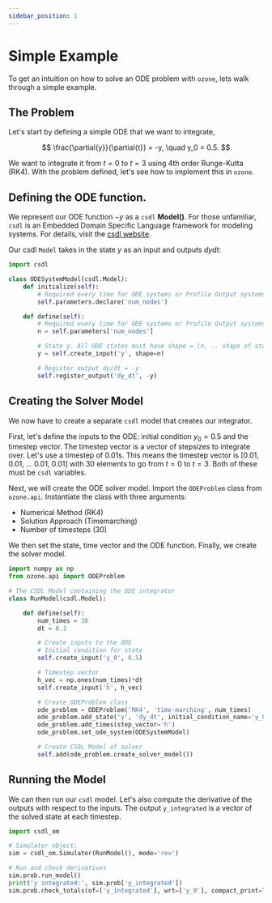 ```yaml
---
sidebar_position: 1
---
```


# Simple Example

To get an intuition on how to solve an ODE problem with `ozone`, lets walk through a simple example.

## The Problem

Let's start by defining a simple ODE that we want to integrate,

$$
\frac{\partial{y}}{\partial{t}} = -y, \quad y_0 = 0.5.
$$

We want to integrate it from $t = 0$ to $t = 3$ using 4th order Runge-Kutta (RK4). With the problem defined, let's see how to implement this in `ozone`.

## Defining the ODE function.

We represent our ODE function $-y$ as a `csdl` **Model()**. For those unfamiliar, `csdl` is an Embedded Domain Specific Language framework for modeling systems. For details, visit the [csdl website]('https://lsdolab.github.io/csdl/').

Our csdl `Model` takes in the state $y$ as an input and outputs $dydt$:

```py
import csdl

class ODESystemModel(csdl.Model):
    def initialize(self):
        # Required every time for ODE systems or Profile Output systems
        self.parameters.declare('num_nodes')

    def define(self):
        # Required every time for ODE systems or Profile Output systems
        n = self.parameters['num_nodes']

        # State y. All ODE states must have shape = (n, .. shape of state ...)
        y = self.create_input('y', shape=n)

        # Register output dy/dt = -y
        self.register_output('dy_dt', -y)

```

## Creating the Solver Model

We now have to create a separate `csdl` model that creates our integrator.

First, let's define the inputs to the ODE: initial condition $y_0 = 0.5$ and the timestep vector.
The timestep vector is a vector of stepsizes to integrate over. Let's use a timestep of 0.01s. 
This means the timestep vector is [0.01, 0.01, ... 0.01, 0.01] with 30 elements to go from $t = 0$ to $t = 3$. 
Both of these must be `csdl` variables.

Next, we will create the ODE solver model. Import the `ODEProblem` class from `ozone.api`. 
Instantiate the class with three arguments:
- Numerical Method (RK4)
- Solution Approach (Timemarching)
- Number of timesteps (30)

We then set the state, time vector and the ODE function. Finally, we create the solver model.

```py
import numpy as np
from ozone.api import ODEProblem

# The CSDL Model containing the ODE integrator
class RunModel(csdl.Model):

    def define(self):
        num_times = 30
        dt = 0.1

        # Create inputs to the ODE
        # Initial condition for state
        self.create_input('y_0', 0.5)

        # Timestep vector
        h_vec = np.ones(num_times)*dt
        self.create_input('h', h_vec)

        # Create ODEProblem class
        ode_problem = ODEProblem('RK4', 'time-marching', num_times)
        ode_problem.add_state('y', 'dy_dt', initial_condition_name='y_0', output='y_integrated')
        ode_problem.add_times(step_vector='h')
        ode_problem.set_ode_system(ODESystemModel)

        # Create CSDL Model of solver
        self.add(ode_problem.create_solver_model())
```

## Running the Model

We can then run our `csdl` model. Let's also compute the derivative of the outputs with respect to the inputs.
The output `y_integrated` is a vector of the solved state at each timestep.

```py
import csdl_om

# Simulator object:
sim = csdl_om.Simulator(RunModel(), mode='rev')

# Run and check derivatives
sim.prob.run_model()
print('y integrated:', sim.prob['y_integrated'])
sim.prob.check_totals(of=['y_integrated'], wrt=['y_0'], compact_print=True)
```